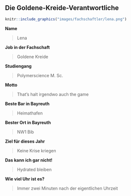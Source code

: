## Die Goldene-Kreide-Verantwortliche {#fachschaftsmitglieder-goldene-kreide}

```r
knitr::include_graphics("images/fachschaftler/lena.png")
```

**Name**

> Lena

**Job in der Fachschaft**

> Goldene Kreide

**Studiengang**

> Polymerscience M. Sc.

**Motto**

> That's halt irgendwo auch the game

**Beste Bar in Bayreuth**

> Heimathafen

**Bester Ort in Bayreuth**

> NW1 Bib

**Ziel für dieses Jahr**

> Keine Krise kriegen

**Das kann ich gar nicht!**

> Hydrated bleiben

**Wie viel Uhr ist es?**

> Immer zwei Minuten nach der eigentlichen Uhrzeit
